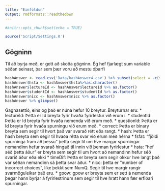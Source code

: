 ```yaml
---
title: "Einföldun"
output: rmdformats::readthedown
---
```


```r
#knitr::opts_chunk$set(echo = TRUE)

source('Script/Settings.R')
```




## Gögninn

Til að byrja með, er gott að skoða gögninn. Ég hef fjarlægt sum variable séðan seinast, þar sem þær voru að mestu óþarfi
```r
hashAnswer <- read.csv('Data/hashAnswer4.csv') %>% subset(select = -c(timeStart, fsvfat, fsvfatu, X))
hashAnswer$hsta <- hashAnswer$hsta%>%as.character()
hashAnswer$lectureId <- hashAnswer$lectureId %>% as.factor()
hashAnswer$studentId <- hashAnswer$studentId %>% as.factor()
hashAnswer$nicc <- hashAnswer$nicc %>% as.factor()
hashAnswer %>% glimpse()
```
Gagnasettið, eins og það er núna hefur 10 breytur. Breyturnar eru:
  * lectureId: Þetta er Id breyta fyrir hvaða fyrirlestur við erum í.
  * studentId: Þetta er Id breyta fyrir hvaða nemenda við erum með.
  * questionId: Þetta er Id breyta fyrir hvaða spurningu við erum með.
  * correct: Þetta er binary breyta sem segir til hvort það var svarað rétt eða rangt.
  * hash: Þetta er hash breyta sem segir til hvaða rétta svar við erum með hérna
  * fsfat: "fjöldi spurninga fram að þessu" þetta segir til um hve margar spurningar nemandinn hefur svarað hingað til innin við þennan fyrirlestur
  * hsta: "hef séð þetta áður" er breyta sem segir til um hvort að nemandinn hefur séð svarið áður eða ekki
  * timeDif: Þetta er breyta sem segir okkur hve langt það var séðan nemandinn sá þetta svar áður.
  * nicc: þetta er "number of incorrect choices", líke þekkt sem NumQ. Segir til hve margir rangir svarmöguleikar það eru.
  * gpow: gpow er breyta sem er sett á nemenda þegar hann byrjar á fyrirlestrinum sem segir til hve hratt hann fær erfiðari spurningar.


